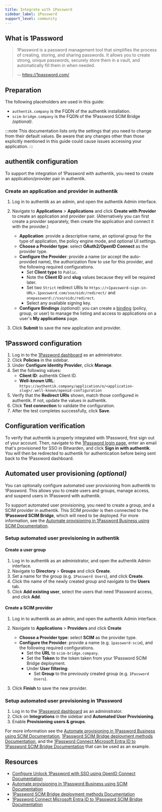 ```yaml
---
title: Integrate with 1Password
sidebar_label: 1Password
support_level: community
---
```


## What is 1Password

> 1Password is a password management tool that simplifies the process of creating, storing, and sharing passwords. It allows you to create strong, unique passwords, securely store them in a vault, and automatically fill them in when needed.
>
> -- https://1password.com/

## Preparation

The following placeholders are used in this guide:

- `authentik.company` is the FQDN of the authentik installation.
- `scim-bridge.company` is the FQDN of the 1Password SCIM Bridge _(optional)_.

:::note
This documentation lists only the settings that you need to change from their default values. Be aware that any changes other than those explicitly mentioned in this guide could cause issues accessing your application.
:::

## authentik configuration

To support the integration of 1Password with authentik, you need to create an application/provider pair in authentik.

### Create an application and provider in authentik

1. Log in to authentik as an admin, and open the authentik Admin interface.
2. Navigate to **Applications** > **Applications** and click **Create with Provider** to create an application and provider pair. (Alternatively you can first create a provider separately, then create the application and connect it with the provider.)

    - **Application**: provide a descriptive name, an optional group for the type of application, the policy engine mode, and optional UI settings.
    - **Choose a Provider type**: select **OAuth2/OpenID Connect** as the provider type.
    - **Configure the Provider**: provide a name (or accept the auto-provided name), the authorization flow to use for this provider, and the following required configurations.
        - Set **Client type** to `Public`.
        - Note the **Client ID** and **slug** values because they will be required later.
        - Set two `Strict` redirect URIs to `https://<1password-sign-in-URL>.1password.com/sso/oidc/redirect/` and `onepassword://sso/oidc/redirect`.
        - Select any available signing key.
    - **Configure Bindings** _(optional)_: you can create a [binding](/docs/add-secure-apps/flows-stages/bindings/) (policy, group, or user) to manage the listing and access to applications on a user's **My applications** page.

3. Click **Submit** to save the new application and provider.

## 1Password configuration

1. Log in to the [1Password dashboard](https://start.1password.com/) as an administrator.
2. Click **Policies** in the sidebar.
3. Under **Configure Identity Provider**, click **Manage**.
4. Set the following values:
    - **Client ID**: authentik Client ID.
    - **Well-known URL**: `https://authentik.company/application/o/<application-slug>/.well-known/openid-configuration`
5. Verify that the **Redirect URIs** shown, match those configured in authentik. If not, update the values in authentik.
6. Click **Test connection** to validate the configuration.
7. After the test completes successfully, click **Save**.

## Configuration verification

To verify that authentik is properly integrated with 1Password, first sign out of your account. Then, navigate to the [1Password login page](https://my.1password.com/signin), enter an email that's provisioned for SSO in Bitwarden, and click **Sign in with authentik**. You will then be redirected to authentik for authentication before being sent back to the 1Password dashboard.

## Automated user provisioning _(optional)_

You can optionally configure automated user provisioning from authentik to 1Password. This allows you to create users and groups, manage access, and suspend users in 1Password with authentik.

To support automated user provisioning, you need to create a group, and a SCIM provider in authentik. This SCIM provider is then connected to the **1Password SCIM Bridge**, which will need to be deployed. For more information, see the [Automate provisioning in 1Password Business using SCIM Documentation](https://support.1password.com/scim/).

### Setup automated user provisioning in authentik

#### Create a user group

1. Log in to authentik as an administrator, and open the authentik Admin interface.
2. Navigate to **Directory** > **Groups** and click **Create**.
3. Set a name for the group (e.g. `1Password Users`), and click **Create**.
4. Click the name of the newly created group and navigate to the **Users** tab.
5. Click **Add existing user**, select the users that need 1Password access, and click **Add**.

#### Create a SCIM provider

1. Log in to authentik as an admin, and open the authentik Admin interface.
2. Navigate to **Applications** > **Providers** and click **Create**

    - **Choose a Provider type**: select **SCIM** as the provider type.
    - **Configure the Provider**: provide a name (e.g. `1password-scim`), and the following required configurations.
        - Set the **URL** to `scim-bridge.company`.
        - Set the **Token** to the token taken from your 1Password SCIM Bridge deployment.
        - Under **User filtering**:
            - Set **Group** to the previously created group (e.g. `1Password Users`).

3. Click **Finish** to save the new provider.

### Setup automated user provisioning in 1Password

1. Log in to the [1Password dashboard](https://start.1password.com/) as an administrator.
2. Click on **Integrations** in the sidebar and **Automated User Provisioning**.
3. Enable **Provisioning users & groups**.

For more information see the [Automate provisioning in 1Password Business using SCIM Documentation](https://support.1password.com/scim/), [1Password SCIM Bridge deployment methods Documentation](https://github.com/1Password/scim-examples), and the [1Password Connect Microsoft Entra ID to 1Password SCIM Bridge Documentation](https://support.1password.com/scim-entra-id/#next-steps) that can be used as an example.

## Resources

- [Configure Unlock 1Password with SSO using OpenID Connect Documentation](https://support.1password.com/sso-configure-generic/)
- [Automate provisioning in 1Password Business using SCIM Documentation](https://support.1password.com/scim/)
- [1Password SCIM Bridge deployment methods Documentation](https://github.com/1Password/scim-examples)
- [1Password Connect Microsoft Entra ID to 1Password SCIM Bridge Documentation](https://support.1password.com/scim-entra-id/#next-steps)
